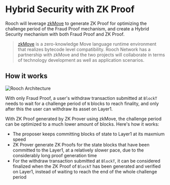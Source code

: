 # Hybrid Security with ZK Proof

Rooch will leverage [zkMove](https://www.zkmove.net/) to generate ZK Proof for optimizing the challenge period of the Fraud Proof mechanism, and create a Hybrid Security mechanism with both Fraud Proof and ZK Proof.

> [zkMove](https://www.zkmove.net/) is a zero-knowledge Move language runtime environment that realizes bytecode level compatibility. Rooch Network has a partnership with zkMove and the two projects will collaborate in terms of technology development as well as application scenarios.

## How it works


<Image
  src="/docs/hybrid-security.png"
  alt="Rooch Architecture"
  width={600}
  height={600}
  className="mx-auto my-2"
/>

With only Fraud Proof, a user's withdraw transaction submitted at `BlockT` needs to wait for a challenge period of `N` blocks to reach finality, and only after this the user can withdraw its asset on Layer1.

With ZK Proof generated by ZK Prover using zkMove, the challenge period can be optimized to a much lower amount of blocks. Here's how it works:

- The proposer keeps committing blocks of state to Layer1 at its maxmium speed
- ZK Prover generate ZK Proofs for the state blocks that have been committed to the Layer1, at a relatively slower pace, due to the considerably long proof generation time
- For the withdraw transaction submitted at `BlockT`, it can be considered finalized when the ZK Proof of `BlockT` has been generated and verified on Layer1, instead of waiting to reach the end of the whole challenge period
